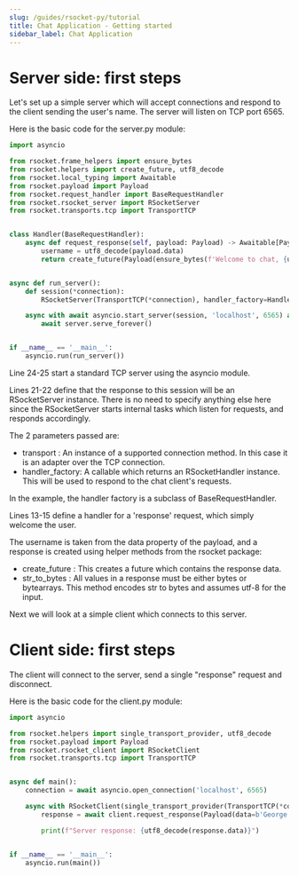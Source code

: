 ```yaml
---
slug: /guides/rsocket-py/tutorial
title: Chat Application - Getting started
sidebar_label: Chat Application
---
```


# Server side: first steps

Let's set up a simple server which will accept connections and respond to the client sending the user's name.
The server will listen on TCP port 6565.

Here is the basic code for the server.py module:

```py
import asyncio

from rsocket.frame_helpers import ensure_bytes
from rsocket.helpers import create_future, utf8_decode
from rsocket.local_typing import Awaitable
from rsocket.payload import Payload
from rsocket.request_handler import BaseRequestHandler
from rsocket.rsocket_server import RSocketServer
from rsocket.transports.tcp import TransportTCP


class Handler(BaseRequestHandler):
    async def request_response(self, payload: Payload) -> Awaitable[Payload]:
        username = utf8_decode(payload.data)
        return create_future(Payload(ensure_bytes(f'Welcome to chat, {username}')))


async def run_server():
    def session(*connection):
        RSocketServer(TransportTCP(*connection), handler_factory=Handler)

    async with await asyncio.start_server(session, 'localhost', 6565) as server:
        await server.serve_forever()


if __name__ == '__main__':
    asyncio.run(run_server())

```

Line 24-25 start a standard TCP server using the asyncio module.

Lines 21-22 define that the response to this session will be an RSocketServer instance.
There is no need to specify anything else here since the RSocketServer starts internal
tasks which listen for requests, and responds accordingly.

The 2 parameters passed are:
- transport : An instance of a supported connection method. In this case it is an adapter over the TCP connection.
- handler_factory: A callable which returns an RSocketHandler instance. This will be used to respond to the chat client's requests.

In the example, the handler factory is a subclass of BaseRequestHandler.

Lines 13-15 define a handler for a 'response' request, which simply welcome the user.

The username is taken from the data property of the payload, and a response is created using helper methods from the rsocket package:
- create_future : This creates a future which contains the response data.
- str_to_bytes : All values in a response must be either bytes or bytearrays. This method encodes str to bytes and assumes utf-8 for the input.

Next we will look at a simple client which connects to this server.

# Client side: first steps

The client will connect to the server, send a single "response" request and disconnect.

Here is the basic code for the client.py module:

```py
import asyncio

from rsocket.helpers import single_transport_provider, utf8_decode
from rsocket.payload import Payload
from rsocket.rsocket_client import RSocketClient
from rsocket.transports.tcp import TransportTCP


async def main():
    connection = await asyncio.open_connection('localhost', 6565)

    async with RSocketClient(single_transport_provider(TransportTCP(*connection))) as client:
        response = await client.request_response(Payload(data=b'George'))

        print(f"Server response: {utf8_decode(response.data)}")


if __name__ == '__main__':
    asyncio.run(main())

```
